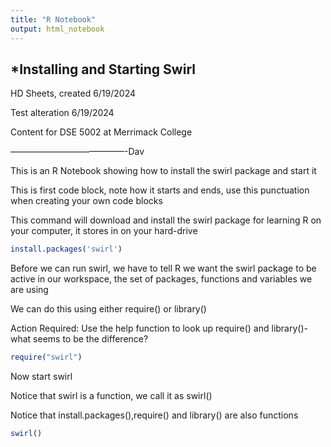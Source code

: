 ---
title: "R Notebook"
output: html_notebook
---

*Installing and Starting Swirl
--------------------------------

HD Sheets,  created 6/19/2024

Test alteration 6/19/2024

Content for DSE 5002 at Merrimack College

----------------------------------------Dav

This is an R Notebook showing how to install the swirl package and start it

This is first code block, note how it starts and ends, use this punctuation when
creating your own code blocks

This command will download and install the swirl package for learning R on your 
computer, it stores in on your hard-drive

```{R}
install.packages('swirl')
```

Before we can run swirl, we have to tell R we want the swirl package to be 
active in our workspace,  the set of packages, functions and variables we are
using

We can do this using either require() or library()

Action Required:   Use the help function to look up require() and library()-
what seems to be the difference?

```{R}
require("swirl")
```

Now start swirl

Notice that swirl is a function, we call it as swirl()

Notice that install.packages(),require() and library() are also functions

```{R}
swirl()
```